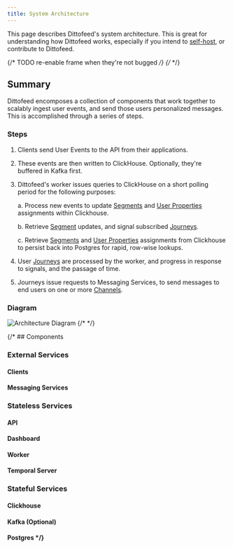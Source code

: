 ```yaml
---
title: System Architecture
---
```


This page describes Dittofeed's system architecture. This is great for understanding how Dittofeed works, especially if you intend to [self-host](/deployment/self-hosted), or contribute to Dittofeed.


{/* TODO re-enable frame when they're not bugged */}
{/* <Frame> */}
## Summary

Dittofeed encomposes a collection of components that work together to scalably ingest user events, and send those users personalized messages. This is accomplished through a series of steps.

### Steps

1. Clients send User Events to the API from their applications.
2. These events are then written to ClickHouse. Optionally, they're buffered in Kafka first.
3. Dittofeed's worker issues queries to ClickHouse on a short polling period for the following purposes:

    a. Process new events to update [Segments](/resources/segments) and [User Properties](/resources/user-properties) assignments within Clickhouse.

    b. Retrieve [Segment](/resources/segments) updates, and signal subscribed [Journeys](/resources/journeys).

    c. Retrieve [Segments](/resources/segments) and [User Properties](/resources/user-properties) assignments from Clickhouse to persist back into Postgres for rapid, row-wise lookups.

4. User [Journeys](/resources/journeys) are processed by the worker, and progress in response to signals, and the passage of time.
6. Journeys issue requests to Messaging Services, to send messages to end users on one or more [Channels](/integrations/channels).

### Diagram

![Architecture Diagram](/images/architecture-solid.png)
{/* </Frame> */}

{/* ## Components

### External Services

#### Clients

#### Messaging Services

### Stateless Services

#### API

#### Dashboard 

#### Worker

#### Temporal Server

### Stateful Services

#### Clickhouse

#### Kafka (Optional)

#### Postgres */}
